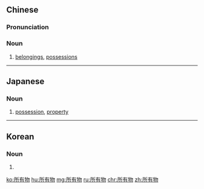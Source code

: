 ==Chinese==
{{zh-forms|type=21}}

===Pronunciation===
{{zh-pron
|m=suǒyǒuwù
|cat=n
}}

===Noun===
{{zh-noun}}

# [[belongings]], [[possessions]]

----

==Japanese==
{{ja-kanjitab|しょ|ゆう|ぶつ|yomi=on}}

===Noun===
{{ja-noun|しょゆうぶつ}}

# [[possession]], [[property]]

----

==Korean==
{{ko-hanjatab}}

===Noun===
{{ko-noun|hj|hangeul=소유물}}

# {{hanja form of|소유물|[[possession]], [[property]]}}

[[ko:所有物]]
[[hu:所有物]]
[[mg:所有物]]
[[ru:所有物]]
[[chr:所有物]]
[[zh:所有物]]